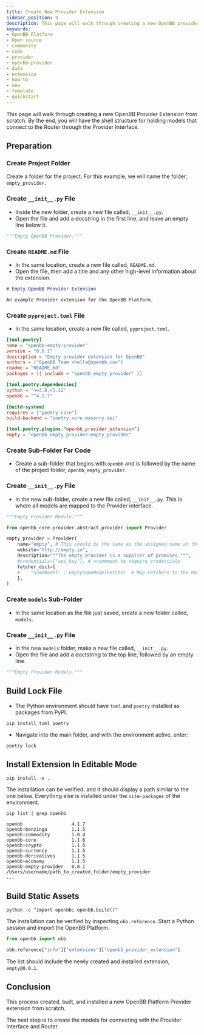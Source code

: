```yaml
---
title: Create New Provider Extension
sidebar_position: 9
description: This page will walk through creating a new OpenBB provider extension from scratch. By the end, you will have the shell structure for holding models that connect to a router through the provider interface.
keywords:
- OpenBB Platform
- Open source
- community
- code
- provider
- openbb-provider
- data
- extension
- how-to
- new
- template
- quickstart
---
```



<HeadTitle title="Quick Start - New Provider Extension - How-To - Development | OpenBB Docs" />

This page will walk through creating a new OpenBB Provider Extension from scratch. By the end, you will have the shell structure for holding models that connect to the Router through the Provider Interface.


## Preparation

### Create Project Folder

Create a folder for the project. For this example, we will name the folder, `empty_provider`.

### Create `__init__.py` File

- Inside the new folder, create a new file called, `__init__.py`.
- Open the file and add a docstring in the first line, and leave an empty line below it.

```python
"""Empty OpenBB Provider."""
```

### Create `README.md` File

- In the same location, create a new file called, `README.md`.
- Open the file, then add a title and any other high-level information about the extension.

```markdown
# Empty OpenBB Provider Extension

An example Provider extension for the OpenBB Platform.
```

### Create `pyproject.toml` File

- In the same location, create a new file called, `pyproject.toml`.

```toml
[tool.poetry]
name = "openbb-empty-provider"
version = "0.0.1"
description = "Empty provider extension for OpenBB"
authors = ["OpenBB Team <hello@openbb.co>"]
readme = "README.md"
packages = [{ include = "openbb_empty_provider" }]

[tool.poetry.dependencies]
python = ">=3.8,<3.12"
openbb = "^4.1.7"

[build-system]
requires = ["poetry-core"]
build-backend = "poetry.core.masonry.api"

[tool.poetry.plugins."openbb_provider_extension"]
empty = "openbb_empty_provider:empty_provider"
```

### Create Sub-Folder For Code

- Create a sub-folder that begins with `openbb` and is followed by the name of the project folder, `openbb_empty_provider`.

### Create `__init__.py` File

- In the new sub-folder, create a new file called, `__init__.py`. This is where all models are mapped to the Provider interface.

```python
"""Empty Provider Module."""

from openbb_core.provider.abstract.provider import Provider

empty_provider = Provider(
    name="empty", # This should be the same as the assigned name at the bottom of the pyproject.toml file
    website="http://empty.io",
    description="""The empty provider is a supplier of promises.""",
    #credentials=["api_key"], # uncomment to require credentials
    fetcher_dict={
    #    "SomeModel" : EmptySomeModelFetcher  # Map Fetchers to the Router here.
    },
)
```

### Create `models` Sub-Folder

- In the same location as the file just saved, create a new folder called, `models`.

### Create `__init__.py` File

- In the new `models` folder, make a new file called, `__init__.py`.
- Open the file and add a doctstring to the top line, followed by an empty line.

```python
"""Empty Provider Models."""

```

## Build Lock File

- The Python environment should have `toml` and `poetry` installed as packages from PyPI.

```console
pip install toml poetry
```

- Navigate into the main folder, and with the environment active, enter:

```console
poetry lock
```

## Install Extension In Editable Mode

```console
pip install -e .
```

The installation can be verified, and it should display a path similar to the one below.
Everything else is installed under the `site-packages` of the environment.

```console
pip list | grep openbb
```

```console
openbb                  4.1.7
openbb-benzinga         1.1.5
openbb-commodity        1.0.4
openbb-core             1.1.6
openbb-crypto           1.1.5
openbb-currency         1.1.5
openbb-derivatives      1.1.5
openbb-economy          1.1.5
openbb-empty-provider   0.0.1        /Users/username/path_to_created_folder/empty_provider
...
```

## Build Static Assets

```console
python -c "import openbb; openbb.build()"
```

The installation can be verified by inspecting `obb.reference`. Start a Python session and import the OpenBB Platform.

```python
from openbb import obb

obb.reference["info"]["extensions"]["openbb_provider_extension"]
```

The list should include the newly created and installed extension, `empty@0.0.1`.

## Conclusion

This process created, built, and installed a new OpenBB Platform Provider extension from scratch.

The next step is to create the models for connecting with the Provider Interface and Router.
